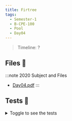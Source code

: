 ```yaml
---
title: Firtree
tags:
  - Semester-1
  - B-CPE-100
  - Pool
  - Day04
---
```

> Timeline: ?


## Files 📂

:::note 2020 Subject and Files
- [Day04.pdf](https://github.com/Studio-17/Epitech-Subjects/raw/main/Semester-1/B-CPE-100/Pool/Day04/Day04.pdf)
:::

## Tests 🤖
<details>
  <summary>Toggle to see the tests</summary>
  <div>
Yo
  </div>
</details>

